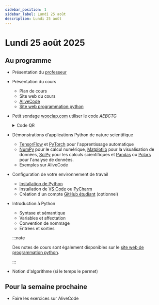 ```yaml
---
sidebar_position: 1
sidebar_label: Lundi 25 août
description: Lundi 25 août
---
```


# Lundi 25 août 2025

## Au programme

- Présentation du [professeur](https://github.com/archambaultv-prof)
- Présentation du cours
  - Plan de cours
  - Site web du cours
  - [AliveCode](https://alivecode.ca/)
  - [Site web programmation python](https://archambaultv-prof.github.io/programmation-python)

- Petit sondage
  [wooclap.com](https://www.wooclap.com/fr/) utiliser le code *AEBCTG*

  <details>
  <summary>Code QR</summary>

    ![code_qr](/img/wooclap_semaine_1_sondage.png)

  </details>

- Démonstrations d'applications Python de nature scientifique
  - [TensorFlow](https://www.tensorflow.org/) et [PyTorch](https://pytorch.org/) pour l'apprentissage automatique
  - [NumPy](https://numpy.org/) pour le calcul numérique,
    [Matplotlib](https://matplotlib.org/) pour la visualisation de données,
    [SciPy](https://www.scipy.org/) pour les calculs scientifiques et
    [Pandas](https://pandas.pydata.org/) ou [Polars](https://www.pola.rs/) pour l'analyse de données.
  - Exemples sur AliveCode

- Configuration de votre environnement de travail
  - [Installation de Python](https://archambaultv-prof.github.io/programmation-python/docs/installation)
  - Installation de [VS Code](https://code.visualstudio.com/) ou [PyCharm](https://www.jetbrains.com/pycharm/)
  - Création d'un compte [GitHub étudiant](https://github.com/education/students) (optionnel)

- Introduction à Python
  - Syntaxe et sémantique
  - Variables et affectation
  - Convention de nommage
  - Entrées et sorties

  :::note

  Des notes de cours sont également disponibles sur le [site web de
  programmation
  python](https://archambaultv-prof.github.io/programmation-python/docs/category/expressions-et-variables).

  :::

- Notion d'algorithme (si le temps le permet)

## Pour la semaine prochaine

- Faire les exercices sur AliveCode